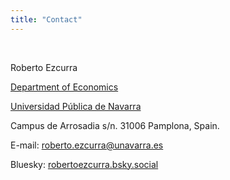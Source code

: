 ```yaml
---
title: "Contact"
---
```


<br>

Roberto Ezcurra

[Department of Economics](http://www1.unavarra.es/dep-economia)

[Universidad Pública de Navarra](http://www.unavarra.es/)

Campus de Arrosadia s/n. 31006 Pamplona, Spain.

E-mail: [roberto.ezcurra\@unavarra.es](mailto:roberto.ezcurra@unavarra.es)

Bluesky: [robertoezcurra.bsky.social](http://robertoezcurra.bsky.social/)
